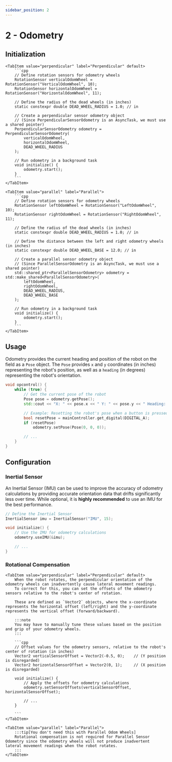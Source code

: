 ```yaml
---
sidebar_position: 2
---
```


# 2 - Odometry

## Initialization


<Tabs groupId="odometry-type">

    <TabItem value="perpendicular" label="Perpendicular" default>
        ```cpp
        // Define rotation sensors for odometry wheels
        RotationSensor verticalOdomWheel = RotationSensor("VerticalOdomWheel", 10);
        RotationSensor horizontalOdomWheel = RotationSensor("HorizontalOdomWheel", 11);

        // Define the radius of the dead wheels (in inches)
        static constexpr double DEAD_WHEEL_RADIUS = 1.0; // in

        // Create a perpendicular sensor odometry object
        // (Since PerpendicularSensorOdometry is an AsyncTask, we must use a shared pointer)
        PerpendicularSensorOdometry odometry = PerpendicularSensorOdometry(
            verticalOdomWheel,
            horizontalOdomWheel,
            DEAD_WHEEL_RADIUS
        );

        // Run odometry in a background task
        void initialize() {
            odometry.start();
        }
        ```
    </TabItem>

    <TabItem value="parallel" label="Parallel">
        ```cpp        
        // Define rotation sensors for odometry wheels
        RotationSensor leftOdomWheel = RotationSensor("LeftOdomWheel", 10);
        RotationSensor rightOdomWheel = RotationSensor("RightOdomWheel", 11);

        // Define the radius of the dead wheels (in inches)
        static constexpr double DEAD_WHEEL_RADIUS = 1.0; // in

        // Define the distance between the left and right odometry wheels (in inches)
        static constexpr double DEAD_WHEEL_BASE = 12.0; // in

        // Create a parallel sensor odometry object
        // (Since ParallelSensorOdometry is an AsyncTask, we must use a shared pointer)
        std::shared_ptr<ParallelSensorOdometry> odometry = std::make_shared<ParallelSensorOdometry>(
            leftOdomWheel,
            rightOdomWheel,
            DEAD_WHEEL_RADIUS,
            DEAD_WHEEL_BASE
        );

        // Run odometry in a background task
        void initialize() {
            odometry.start();
        }
        ```
    </TabItem>
</Tabs>

## Usage

Odometry provides the current heading and position of the robot on the field as a `Pose` object.
The `Pose` provides `x` and `y` coordinates (in inches) representing the robot's position, as well as a `heading` (in degrees) representing the robot's orientation.

```cpp
void opcontrol() {
    while (true) {
        // Get the current pose of the robot
        Pose pose = odometry.getPose();
        std::cout << "X: " << pose.x << " Y: " << pose.y << " Heading: " << pose.heading << std::endl;

        // Example: Resetting the robot's pose when a button is pressed
        bool resetPose = mainController.get_digital(DIGITAL_A);
        if (resetPose)
            odometry.setPose(Pose(0, 0, 0));

        // ...
    }
}
```

## Configuration

### Inertial Sensor

An Inertial Sensor (IMU) can be used to improve the accuracy of odometry calculations by providing accurate orientation data that drifts significantly less over time.
While optional, it is **highly recommended** to use an IMU for the best performance.

```cpp
// Define the Inertial Sensor
InertialSensor imu = InertialSensor("IMU", 15);

void initialize() {
    // Use the IMU for odometry calculations
    odometry.useIMU(&imu);

    // ...
}
```

### Rotational Compensation

<Tabs groupId="odometry-type">

    <TabItem value="perpendicular" label="Perpendicular" default>
        When the robot rotates, the perpendicular orientation of the odometry wheels can inadvertently cause lateral movement readings.
        To correct for this, you can set the offsets of the odometry sensors relative to the robot's center of rotation.

        These are defined as `Vector2` objects, where the x-coordinate represents the horizontal offset (left/right) and the y-coordinate represents the vertical offset (forward/backward).

        :::note
        You may have to manually tune these values based on the position and grip of your odometry wheels.
        :::

        ```cpp
        // Offset values for the odometry sensors, relative to the robot's center of rotation (in inches)
        Vector2 verticalSensorOffset = Vector2(-0.5, 0);    // (Y position is disregarded)
        Vector2 horizontalSensorOffset = Vector2(0, 1);     // (X position is disregarded)

        void initialize() {
            // Apply the offsets for odometry calculations
            odometry.setSensorOffsets(verticalSensorOffset, horizontalSensorOffset);

            // ...
        }

        ```
    </TabItem>

    <TabItem value="parallel" label="Parallel">
        :::tip[You don't need this with Parallel Odom Wheels]
        Rotational compensation is not required for Parallel Sensor Odometry since the odometry wheels will not produce inadvertent lateral movement readings when the robot rotates.
        :::
    </TabItem>
</Tabs>